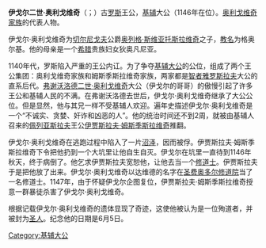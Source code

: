'''伊戈尔二世·奥利戈维奇'''（{{lang|ru|Игорь II Ольгович}}；{{bd|？||1147年|9月19日|catIdx=O}}）古[[基辅罗斯|罗斯]]王公，[[基辅|基辅]]大公（1146年在位）。[[奥利戈维奇家族|奥利戈维奇家族]]的代表人物。

伊戈尔·奥利戈维奇为[[切尔尼戈夫|切尔尼戈夫]]公爵[[奥列格·斯维亚托斯拉维奇_(特穆塔拉干)|奥列格·斯维亚托斯拉维奇]]之子，[[教名|教名]]为格奥尔基。他的母亲是一个[[希腊|希腊]]贵族妇女狄奥凡尼亚。

1140年代，罗斯陷入严重的王公内讧。为了争夺[[基辅大公|基辅大公]]的公位，组成了两个王公集团：奥利戈维奇家族和姆斯季斯拉维奇家族，两家都是[[智者雅罗斯拉夫|智者雅罗斯拉夫]]大公的直系后代。[[弗谢沃洛德二世·奥利戈维奇|弗谢沃洛德二世·奥利戈维奇]]大公（伊戈尔的哥哥）的傲慢引起了许多王公和基辅人民的不满。在弗谢沃洛德去世后，伊戈尔·奥利戈维奇继承了大公公位。但是显然，他与其兄一样不受基辅人欢迎。遍年史描述伊戈尔·奥利戈维奇是一个“不诚实、贪婪、奸诈和凶恶的人”。他的统治时间还不到2周，就被由基辅人召来的[[佩列亚斯拉夫-赫梅利尼茨基|佩列亚斯拉夫]]王公[[伊贾斯拉夫二世·姆斯季斯拉维奇|伊贾斯拉夫·姆斯季斯拉维奇]]推翻。

伊戈尔·奥利戈维奇在逃跑过程中陷入了一片[[沼泽|沼泽]]，因而被俘。伊贾斯拉夫·姆斯季斯拉维奇下令把他扔到一个大坑里让他自生自灭。伊戈尔在坑里一直待到1146年秋天，终于病倒了。他乞求伊贾斯拉夫宽恕他，让他去当一个[[修士|修道士]]。伊贾斯拉夫于是把他放了出来。伊戈尔·奥利戈维奇以达维德的名字在[[圣费奥多尔修道院|圣费奥多尔修道院]]当了一名修道士。1147年，由于怀疑伊戈尔企图复位，伊贾斯拉夫·姆斯季斯拉维奇授意一群暴徒杀害了伊戈尔·奥利戈维奇。

根据记载伊戈尔·奥利戈维奇的遗体显现了奇迹，这使他被认为是一位殉道者，并被封为[[圣人|圣人]]。纪念他的日期是6月5日。

{{leader|[[弗谢沃洛德二世·奥利戈维奇|弗谢沃洛德二世]]|[[基辅大公|基辅大公]]|[[伊贾斯拉夫二世·姆斯季斯拉维奇|伊贾斯拉夫二世]]}}
{{羅斯國家元首}}
[[Category:基辅大公|Category:基辅大公]]